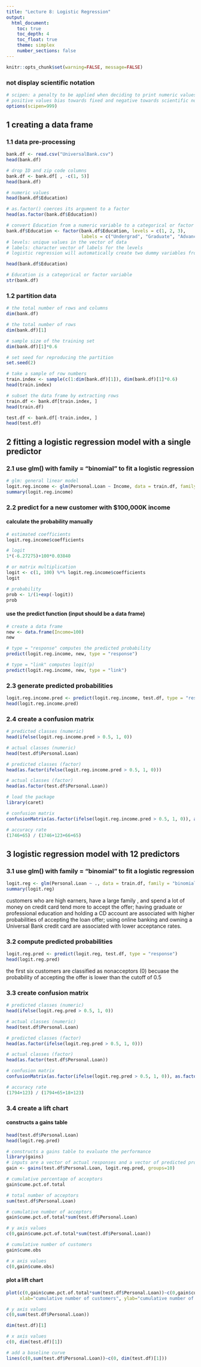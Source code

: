 ---
title: "Lecture 8: Logistic Regression"
output:
  html_document:
    toc: true
    toc_depth: 4
    toc_float: true
    theme: simplex
    number_sections: false
---

```{r global_options, include = FALSE}
knitr::opts_chunk$set(warning=FALSE, message=FALSE)
```

### not display scientific notation
```{r}
# scipen: a penalty to be applied when deciding to print numeric values in fixed or exponential notation. 
# positive values bias towards fixed and negative towards scientific notation
options(scipen=999)
```

## 1 creating a data frame 

### 1.1 data pre-processing 
```{r}
bank.df <- read.csv("UniversalBank.csv")
head(bank.df)

# drop ID and zip code columns
bank.df <- bank.df[ , -c(1, 5)]  
head(bank.df)

# numeric values
head(bank.df$Education)

# as.factor() coerces its argument to a factor 
head(as.factor(bank.df$Education))

# convert Education from a numeric variable to a categorical or factor variable 
bank.df$Education <- factor(bank.df$Education, levels = c(1, 2, 3), 
                            labels = c("Undergrad", "Graduate", "Advanced/Professional"))
# levels: unique values in the vector of data 
# labels: character vector of labels for the levels 
# logistic regression will automatically create two dummy variables from the factor's three levels 

head(bank.df$Education)

# Education is a categorical or factor variable
str(bank.df)
```

### 1.2 partition data  
```{r}
# the total number of rows and columns 
dim(bank.df)

# the total number of rows  
dim(bank.df)[1]

# sample size of the training set 
dim(bank.df)[1]*0.6

# set seed for reproducing the partition 
set.seed(2)

# take a sample of row numbers 
train.index <- sample(c(1:dim(bank.df)[1]), dim(bank.df)[1]*0.6)  
head(train.index)

# subset the data frame by extracting rows 
train.df <- bank.df[train.index, ]
head(train.df)

test.df <- bank.df[-train.index, ]
head(test.df)
```

## 2 fitting a logistic regression model with a single predictor 

### 2.1 use glm() with family = "binomial" to fit a logistic regression
```{r}
# glm: general linear model
logit.reg.income <- glm(Personal.Loan ~ Income, data = train.df, family = "binomial") 
summary(logit.reg.income)
```

### 2.2 predict for a new customer with $100,000K income 

#### calculate the probability manually 
```{r}
# estimated coefficients
logit.reg.income$coefficients

# logit 
1*(-6.27275)+100*0.03840

# or matrix multiplication 
logit <- c(1, 100) %*% logit.reg.income$coefficients
logit

# probability 
prob <- 1/(1+exp(-logit))
prob
```

#### use the predict function (input should be a data frame)
```{r}
# create a data frame 
new <- data.frame(Income=100)
new

# type = "response" computes the predicted probability 
predict(logit.reg.income, new, type = "response")

# type = "link" computes logit(p)
predict(logit.reg.income, new, type = "link")
```

### 2.3 generate predicted probabilities
```{r}
logit.reg.income.pred <- predict(logit.reg.income, test.df, type = "response")
head(logit.reg.income.pred)
```

### 2.4 create a confusion matrix
```{r}
# predicted classes (numeric)
head(ifelse(logit.reg.income.pred > 0.5, 1, 0))

# actual classes (numeric)
head(test.df$Personal.Loan)

# predicted classes (factor)
head(as.factor(ifelse(logit.reg.income.pred > 0.5, 1, 0)))

# actual classes (factor)
head(as.factor(test.df$Personal.Loan))

# load the package 
library(caret)

# confusion matrix 
confusionMatrix(as.factor(ifelse(logit.reg.income.pred > 0.5, 1, 0)), as.factor(test.df$Personal.Loan),positive = "1")

# accuracy rate
(1746+65) / (1746+123+66+65) 
```

## 3 logistic regression model with 12 predictors 

### 3.1 use glm() with family = "binomial" to fit a logistic regression
```{r}
logit.reg <- glm(Personal.Loan ~ ., data = train.df, family = "binomial") 
summary(logit.reg)
```
customers who are high earners, have a large family , and spend a lot of money on credit card tend more to accept the offer; 
having graduate or professional education and holding a CD account are associated with higher probabilities of accepting the loan offer;
using online banking and owning a Universal Bank credit card are associated with lower acceptance rates.


### 3.2 compute predicted probabilities 
```{r}
logit.reg.pred <- predict(logit.reg, test.df, type = "response")
head(logit.reg.pred)
```
the first six customers are classified as nonacceptors (0) becuase the probability of accepting the offer is lower than the cutoff of 0.5

### 3.3 create confusion matrix 
```{r}
# predicted classes (numeric)
head(ifelse(logit.reg.pred > 0.5, 1, 0))

# actual classes (numeric)
head(test.df$Personal.Loan)

# predicted classes (factor)
head(as.factor(ifelse(logit.reg.pred > 0.5, 1, 0)))

# actual classes (factor)
head(as.factor(test.df$Personal.Loan))

# confusion matrix  
confusionMatrix(as.factor(ifelse(logit.reg.pred > 0.5, 1, 0)), as.factor(test.df$Personal.Loan),positive = "1")

# accuracy rate 
(1794+123) / (1794+65+18+123) 
```

### 3.4 create a lift chart  

#### constructs a gains table
```{r}
head(test.df$Personal.Loan)
head(logit.reg.pred)

# constructs a gains table to evaluate the performance 
library(gains)
# inputs are a vector of actual responses and a vector of predicted probabilities 
gain <- gains(test.df$Personal.Loan, logit.reg.pred, groups=10)

# cumulative percentage of acceptors 
gain$cume.pct.of.total

# total number of acceptors 
sum(test.df$Personal.Loan)

# cumulative number of acceptors 
gain$cume.pct.of.total*sum(test.df$Personal.Loan)

# y axis values 
c(0,gain$cume.pct.of.total*sum(test.df$Personal.Loan))

# cumulative number of customers 
gain$cume.obs

# x axis values 
c(0,gain$cume.obs)
```

#### plot a lift chart
```{r}
plot(c(0,gain$cume.pct.of.total*sum(test.df$Personal.Loan))~c(0,gain$cume.obs), 
     xlab="cumulative number of customers", ylab="cumulative number of acceptors", type="l")

# y axis values 
c(0,sum(test.df$Personal.Loan))

dim(test.df)[1]

# x axis values 
c(0, dim(test.df)[1])

# add a baseline curve 
lines(c(0,sum(test.df$Personal.Loan))~c(0, dim(test.df)[1]))
```


